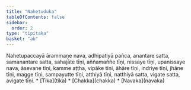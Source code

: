 ```yaml
---
title: "Nahetuduka"
tableOfContents: false
sidebar:
  order: 2
type: "tipitaka"
basket: "ab"
---
```



<DynamicBreadcrumb />

<Division number="88">

<Paragraph number="2026">
Nahetupaccayā ārammaṇe nava, adhipatiyā pañca, anantare satta, samanantare satta, sahajāte tīṇi, aññamaññe tīṇi, nissaye tīṇi, upanissaye nava, āsevane tīṇi, kamme aṭṭha, vipāke tīṇi, āhāre tīṇi, indriye tīṇi, jhāne tīṇi, magge tīṇi, sampayutte tīṇi, atthiyā tīṇi, natthiyā satta, vigate satta, avigate tīṇi.

</Paragraph>
</Division>

<TableOfContents>
* [Tika](tika)
* [Chakka](chakka)
* [Navaka](navaka)
</TableOfContents>